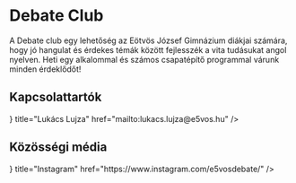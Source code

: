 
# Debate Club

A Debate club egy lehetőség az Eötvös József Gimnázium diákjai számára, hogy jó hangulat és érdekes témák között fejlesszék a vita tudásukat angol nyelven. Heti egy alkalommal és számos csapatépítő programmal várunk minden érdeklődőt!

## Kapcsolattartók

<Cards>
  <Card
    icon={<BiLogoGmail />}
    title="Lukács Lujza"
    href="mailto:lukacs.lujza@e5vos.hu"
  />
</Cards>

## Közösségi média

<Cards>
  <Card
    icon={<FaInstagram />}
    title="Instagram"
    href="https://www.instagram.com/e5vosdebate/"
  />
</Cards>
